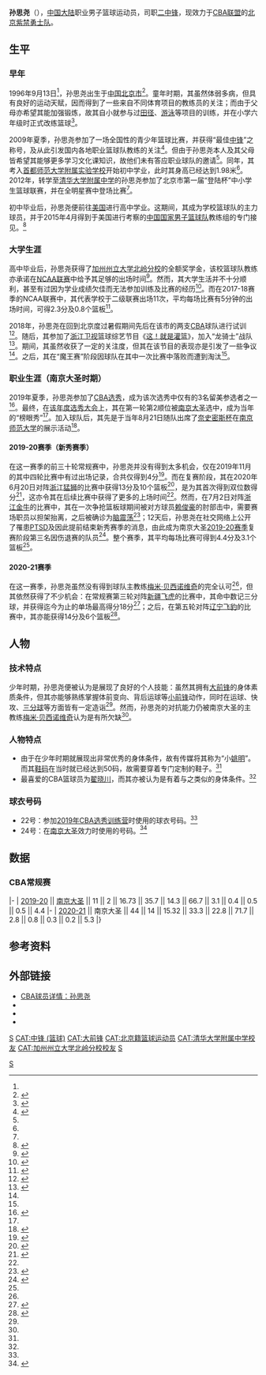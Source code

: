{{About|中國大陸籃球運動員|臺灣籃球運動員|孫思堯 (1997年)}}
{{Infobox basketball biography
| name = 孙思尧
| image = 
| image_size = 
| caption = 
| number = 24
| position = [[二中锋|二中锋]]
| height_cm = 207
| weight_kg = 110
| league = [[CBA|CBA]]
| team = 北京紫禁勇士
| birth_date = {{Birth date and age|1996|9|13}}
| birth_place = {{CHN}}[[北京市|北京市]]
| death_date = 
| death_place = 
| nationality = {{PRC}}
| high_school = {{Le|康纳高中|Bishop O'Connell High School}}
| college = [[加州州立大学北岭分校|加州州立大学北岭分校]]
| draft_year = 2019
| draft_round = 1
| draft_pick = 2
| draft_team = [[南京大圣|南京大圣]]
| draft_league = CBA
| career_start = 2019
| career_end = 
| years1 = [[2019-20年中国男子篮球职业联赛|2019]]–[[2020-21年中国男子篮球职业联赛|2021]]
| team1 = [[南京大圣|南京大圣]]
| years2 = [[2021-22年中国男子篮球职业联赛|2021]]–
| team2 = [[北京紫禁勇士|北京紫禁勇士]]
| years3 = 
| team3 = 
| highlights = 
| medal_templates = 
}}

'''孙思尧'''（{{Bd|1996年|9月13日<ref name=draft>{{Cite news|author=冯兴|author2=黄杰|title=南京同曦摘得“榜眼”|url=http://njrb.njdaily.cn/njrb/html/2019-07/30/content_543370.htm|date=2019-07-30|newspaper=《[[南京日报|南京日报]]》|pages=A12|access-date=2020-11-14}}</ref>|catIdx=孙}}），[[中国大陆|中国大陆]]职业男子篮球运动员，司职[[二中锋|二中锋]]，现效力于[[CBA|CBA联盟]]的[[北京紫禁勇士|北京紫禁勇士队]]。

== 生平 ==
=== 早年 ===
1996年9月13日<ref name=draft/>，孙思尧出生于[[中国|中国]][[北京市|北京市]]<ref>{{Cite news|author=黄文|title=差点来深圳的孙思尧现在加盟NCAA了|url=https://www.sohu.com/a/18383673_148974|date=2015-06-10|newspaper=《[[深圳晚报|深圳晚报]]》|pages=A20|via=[[搜狐|搜狐]]|access-date=2020-11-14}}</ref>。童年时期，其虽然体弱多病，但具有良好的运动天赋，因而得到了一些来自不同体育项目的教练员的关注；而由于父母亦希望其能加强锻炼，故其自小就参与过[[田径|田径]]、[[游泳|游泳]]等项目的训练，并在小学六年级时正式改练篮球<ref name=intro_1>{{Cite news|author=康旭|editor=袁强|title=登陆杯人物：孙思尧很像翟晓川|url=http://sports.iqilu.com/lanqiu/2012/0426/1203912.shtml|date=2012-04-26|newspaper=《篮球报》|pages=16|via=齐鲁网|access-date=2020-11-14}}</ref>。

2009年夏季，孙思尧参加了一场全国性的青少年篮球比赛，并获得“最佳[[中锋_(篮球)|中锋]]”之称号，及从此引发国内各地职业篮球队教练的关注<ref name=intro_2>{{Cite news|author=杨屾|title=十三岁“小姚明”陷入成长的烦恼|url=http://zqb.cyol.com/content/2009-12/01/content_2960726.htm|date=2009-12-01|newspaper=《[[中国青年报|中国青年报]]》|pages=7|access-date=2020-11-13|archive-date=2009-12-19|archive-url=https://web.archive.org/web/20091219235947/http://zqb.cyol.com/content/2009-12/01/content_2960726.htm|dead-url=no}}</ref>。但由于孙思尧本人及其父母皆希望其能够更多学习文化课知识，故他们未有答应职业球队的邀请<ref name=intro_1/>。同年，其考入[[首都师范大学附属实验学校|首都师范大学附属实验学校]]开始初中学业，此时其身高已经达到1.98米<ref name=intro_2/>。2012年，转学至[[清华大学附属中学|清华大学附属中学]]的孙思尧参加了北京市第一届“登陆杯”中小学生篮球联赛，并在全明星赛中登场比赛<ref name=intro_1/>。

初中毕业后，孙思尧便前往[[美国|美国]]{{Le|康纳高中|Bishop O'Connell High School}}进行高中学业。这期间，其成为学校篮球队的主力球员，并于2015年4月得到于美国进行考察的[[中国国家男子篮球队|中国国家男子篮球队]]教练组的专门接见。<ref>{{Cite news|author=彭训文|title=CAAU：一个属于孩子的篮球联赛|url=http://roll.sohu.com/20150408/n410929164.shtml|date=2015-04-08|newspaper=《[[人民日报|人民日报海外版]]》|pages=08|via=[[搜狐|搜狐]]|access-date=2020-11-14}}</ref>

=== 大学生涯 ===
高中毕业后，孙思尧获得了[[加州州立大学北岭分校|加州州立大学北岭分校]]的全额奖学金，该校篮球队教练亦承诺在[[NCAA|NCAA联赛]]中给予其足够的出场时间<ref>{{Cite news|author=黄维|title=NCAA有望上演“中国德比”|url=http://sports.people.com.cn/n/2015/0610/c22176-27132320.html|date=2015-06-10|newspaper=《[[广州日报|广州日报]]》|pages=B4|via=[[人民网|人民网]]|access-date=2020-11-14}}</ref>。然而，其大学生活并不十分顺利，甚至有过因为学业成绩欠佳而无法参加训练及比赛的经历<ref>{{Cite news|author=王镜宇、李博闻|editor=张安琪|title=孙思尧等大学生球员期待在CBA联赛中展现风采|url=http://www.xinhuanet.com/sports/2019-07/29/c_1124812936.htm|date=2019-07-29|agency=[[新华通讯社|新华通讯社]]|access-date=2020-11-14|archive-date=2019-07-30|archive-url=https://web.archive.org/web/20190730153338/http://www.xinhuanet.com/sports/2019-07/29/c_1124812936.htm|dead-url=no}}</ref>。而在2017-18赛季的NCAA联赛中，其代表学校于二级联赛出场11次，平均每场比赛有5分钟的出场时间，可得2.3分及0.8个篮板<ref name=Memi_review>{{Cite news|author=不会乐|editor=商慧乐|title=犯规多也不换人？贝帅：孙思尧和焦恩格尔都不行|url=https://sports.163.com/20/1029/11/FQ3P6EHT0005877V.html|date=2020-10-29|website=网易体育|publisher=[[网易|网易]]|access-date=2020-11-16|archive-date=2021-03-05|archive-url=https://web.archive.org/web/20210305140942/https://sports.163.com/20/1029/11/FQ3P6EHT0005877V.html}}</ref>。

2018年，孙思尧在回到北京度过暑假期间先后在该市的两支[[CBA|CBA]]球队进行试训<ref name=intro_3>{{Cite news|author=刘晨|title=孙思尧：永远做状元王少杰后盾|url=http://epaper.bjnews.com.cn/html/2019-07/31/content_761297.htm|date=2019-07-31|newspaper=《[[新京报|新京报]]》|pages=C08|access-date=2020-11-14}}</ref>。随后，其参加了[[浙江卫视|浙江卫视]]篮球综艺节目《[[这！就是灌篮|这！就是灌篮]]》，加入“龙骑士”战队<ref name=Dunk_of_China_1>{{Cite web|title=《这就是灌篮》李易峰上场秀球技，李慕豪手指意外受伤|url=https://www.sohu.com/a/260271899_166625|date=2018-10-18|work=[[浙江卫视|浙江卫视中国蓝]]|publisher=[[搜狐|搜狐]]|access-date=2020-11-14}}</ref>。期间，其虽然收获了一定的关注度，但其在该节目的表现亦是引发了一些争议<ref name=intro_3/>。之后，其在“魔王赛”阶段因球队在其中一次比赛中落败而遭到淘汰<ref name=Dunk_of_China_1/>。

=== 职业生涯（南京大圣时期） ===
2019年夏季，孙思尧参加了[[CBA选秀|CBA选秀]]，成为该次选秀中仅有的3名留美参选者之一<ref>{{Cite news|author=高京|title=61人！CBA选秀训练营名单公布|url=https://epaper.xkb.com.cn/view/1140875|date=2019-06-28|newspaper=《[[新快报|新快报]]》|pages=14|access-date=2020-11-14|archive-date=2019-12-12|archive-url=https://web.archive.org/web/20191212141306/http://epaper.xkb.com.cn/view/1140875|dead-url=no}}</ref>。最终，在[[2019年CBA选秀|该年度选秀大会]]上，其在第一轮第2顺位被[[南京大圣|南京大圣]]选中，成为当年的“榜眼秀”<ref name=draft/>。加入球队后，其先是于当年8月21日随队出席了[[奈史密斯杯|奈史密斯杯]]在[[南京师范大学|南京师范大学]]的展示活动<ref>{{Cite news|author=冯兴|title=2019篮球世界杯冠军奖杯抵达南京|url=http://njrb.njdaily.cn/njrb/html/2019-08/22/content_545369.htm|date=2019-08-22|newspaper=《[[南京日报|南京日报]]》|pages=A12|access-date=2020-11-14}}</ref>。

==== 2019-20赛季（新秀赛季） ====
在这一赛季的前三十轮常规赛中，孙思尧并没有得到太多机会，仅在2019年11月的其中四轮比赛中有过出场记录，合共仅得到4分<ref>{{Cite web|title=新人辈出！北控成最大受益者 大牌外援喜忧参半|url=https://www.sohu.com/a/355242990_461606|date=2019-11-22|work=中国篮镜头|publisher=[[搜狐|搜狐]]|access-date=2020-11-14|archive-date=2019-12-05|archive-url=https://web.archive.org/web/20191205013245/http://www.sohu.com/a/355242990_461606|dead-url=no}}</ref>。而在复赛阶段，其在2020年6月20日对阵[[浙江猛狮|浙江猛狮]]的比赛中获得13分及10个篮板<ref name=2019-20_regular>{{Cite news|author=薛思佳|title=杜锋力挺全华班 八一男篮没话说了|url=http://paper.xinmin.cn/html/dfsports/2020-06-26/A06/19749.html|date=2020-06-26|newspaper=《[[东方体育日报|东方体育日报]]》|pages=A6|access-date=2020-11-14}}</ref>，是为其首次得到双位数得分<ref>{{Cite news|author=汤敏|title=时隔151天CBA归来 江苏双雄有喜有忧|url=https://www.yangtse.com/zncontent/609665.html|date=2020-06-20|publisher=[[扬子晚报|扬子晚报网]]|access-date=2020-11-14|archive-date=2020-06-21|archive-url=https://web.archive.org/web/20200621144623/http://www.yangtse.com/zncontent/609665.html|dead-url=no}}</ref>，这亦令其在后续比赛中获得了更多的上场时间<ref name=2019-20_regular/>。然而，在7月2日对阵[[浙江金牛|浙江金牛]]的比赛中，其在一次争抢篮板球期间被对方球员[[赖俊豪|赖俊豪]]的肘部击中，需要赛场职员以担架抬离，之后被确诊为[[脑震荡|脑震荡]]<ref name=injury>{{Cite news|author=纳信|editor=腾飞、栾梦|title=纵观CBA｜谁是亚洲第一后卫？孙铭徽完胜郭艾伦|url=https://www.thepaper.cn/newsDetail_forward_8104373|date=2020-07-03|publisher=[[澎湃新闻|澎湃新闻]]|access-date=2020-11-14}}</ref>；12天后，孙思尧在社交网络上公开了罹患[[PTSD|PTSD]]及因此提前结束新秀赛季的消息，由此成为南京大圣[[2019-20年中国男子篮球职业联赛|2019-20赛季]]复赛阶段第三名因伤退赛的队员<ref>{{Cite news|author=黄啟元|editor=成皿|title=同曦屋漏又逢连夜雨 孙思尧患创伤后应激障碍|url=https://www.yangtse.com/zncontent/680358.html|date=2020-07-14|publisher=[[扬子晚报|扬子晚报网]]|access-date=2020-11-14}}</ref>。整个赛季，其平均每场比赛可得到4.4分及3.1个篮板<ref name=injury/>。

==== 2020-21赛季 ====
在这一赛季，孙思尧虽然没有得到球队主教练[[梅米·贝西诺维奇|梅米·贝西诺维奇]]的完全认可<ref name=Memi_review/>，但其依然获得了不少机会：在常规赛第三轮对阵[[新疆飞虎|新疆飞虎]]的比赛中，其命中数记三分球，并获得迄今为止的单场最高得分18分<ref>{{Cite news|editor=乔元雷|title=周琦22+19新疆22分大胜同曦 西热力江空砍22分|url=https://sports.163.com/20/1026/22/FPT8T20P0005877V.html|date=2020-10-26|website=网易体育|publisher=[[网易|网易]]|access-date=2020-11-16}}</ref>；之后，在第五轮对阵[[辽宁飞豹|辽宁飞豹]]的比赛中，其亦能获得14分及6个篮板<ref>{{Cite news|author=赵铁|editor=马必乐|title=辽篮大胜同曦取6连胜 郭艾伦30+12韩德君13+16|url=https://sports.163.com/20/1030/21/FQ7H5L640005877V.html|date=2020-10-30|website=网易体育|publisher=[[网易|网易]]|access-date=2020-11-16|archive-date=2020-11-25|archive-url=https://web.archive.org/web/20201125225344/https://sports.163.com/20/1030/21/FQ7H5L640005877V.html|dead-url=no}}</ref>。

== 人物 ==
=== 技术特点 ===
少年时期，孙思尧便被认为是展现了良好的个人技能：虽然其拥有[[大前锋|大前锋]]的身体素质条件，但其亦能够熟练掌握体前变向、背后运球等[[小前锋|小前锋]]动作，同时在运球、快攻、[[三分球|三分球]]等方面皆有一定造诣<ref name=intro_1/>。然而，孙思尧的对抗能力仍被南京大圣的主教练[[梅米·贝西诺维奇|梅米·贝西诺维奇]]认为是有所欠缺<ref name=Memi_review/>。

=== 人物特点 ===
* 由于在少年时期就展现出非常优秀的身体条件，故有传媒将其称为“小[[姚明|姚明]]”。而其[[鞋码|鞋码]]在当时就已经达到50码，故需要穿着专门定制的鞋子。<ref name=intro_2/>
* 最喜爱的CBA篮球员为[[翟晓川|翟晓川]]，而其亦被认为是有着与之类似的身体条件。<ref name=intro_1/>

=== 球衣号码 ===
* 22号：参加[[2019年CBA选秀|2019年CBA选秀训练营]]时使用的球衣号码。<ref name=intro_3/>
* 24号：在[[南京大圣|南京大圣]]效力时使用的号码。<ref>{{Cite book|author=中篮联（北京）体育有限公司|authorlink=中国男子篮球职业联赛|title=《中国男子篮球职业联赛国内球员基础信息白皮书》|url=https://image.cbaleague.com/cbaleague/ligue1_eidt_upload_160767385429728.pdf|date=2020-12-11|chapter=基础数据－南京同曦宙光|pages=42|access-date=2020-12-13}}</ref>

== 数据 ==
=== CBA常规赛 ===
{{NBA player statistics start}}
|-
| [[2019-20年中国男子篮球职业联赛|2019-20]] || [[南京大圣|南京大圣]] || 11 || 2 || 16.73 || 35.7 || 14.3 || 66.7 || 3.1 || 0.4 || 0.5 || 0.5 || 4.4
|-
| [[2020-21年中国男子篮球职业联赛|2020-21]] || 南京大圣 || 44 || 14 || 15.32 || 33.3 || 22.8 || 71.7 || 2.8 || 0.8 || 0.3 || 0.2 || 5.3
|}

== 参考资料 ==
{{Reflist|2}}

== 外部链接 ==
* [https://www.cbaleague.com/#/data/playerData/detail/100024770 CBA球员详情：孙思尧]{{Wayback|url=https://www.cbaleague.com/#/data/playerData/detail/100024770 |date=20200817211410 }}
* [http://stats.ncaa.org/player/game_by_game?game_sport_year_ctl_id=12480&org_id=101&stats_player_seq=1841943 {{Lang|en|NCAA Statistics: Sun Siyao}}]
* {{Basketball-reference|Sizhen Sun|孙思尧}}
* {{Sinaweibo|6309062442}}

{{Navboxes|list=
{{2019年CBA选秀}}
}}
[[CAT:孙姓|S]]
[[CAT:中锋_(篮球)|CAT:中锋 (篮球)]]
[[CAT:大前锋|CAT:大前锋]]
[[CAT:北京籍篮球运动员|CAT:北京籍篮球运动员]]
[[CAT:清华大学附属中学校友|CAT:清华大学附属中学校友]]
[[CAT:加州州立大学北岭分校校友|CAT:加州州立大学北岭分校校友]]
[[Category:南京大圣队球员|S]]
[[CAT:北京紫禁勇士队球员|S]]